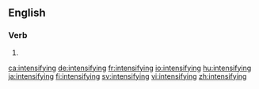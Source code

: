 ==English==

===Verb===
{{head|en|present participle}}

# {{present participle of|intensify|lang=en|nocat=1}}

[[ca:intensifying]]
[[de:intensifying]]
[[fr:intensifying]]
[[io:intensifying]]
[[hu:intensifying]]
[[ja:intensifying]]
[[fi:intensifying]]
[[sv:intensifying]]
[[vi:intensifying]]
[[zh:intensifying]]